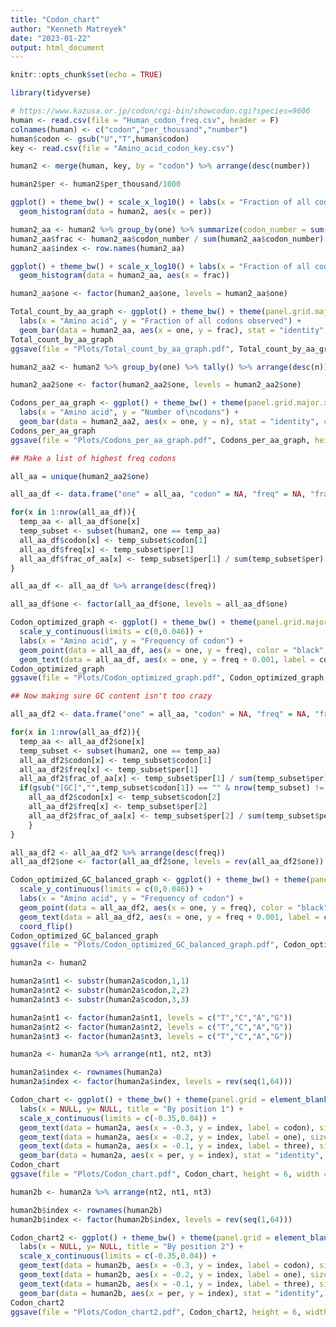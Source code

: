 ```yaml
---
title: "Codon_chart"
author: "Kenneth Matreyek"
date: "2023-01-22"
output: html_document
---
```


```r
knitr::opts_chunk$set(echo = TRUE)

library(tidyverse)
```
```r
# https://www.kazusa.or.jp/codon/cgi-bin/showcodon.cgi?species=9606
human <- read.csv(file = "Human_codon_freq.csv", header = F)
colnames(human) <- c("codon","per_thousand","number")
human$codon <- gsub("U","T",human$codon)
key <- read.csv(file = "Amino_acid_codon_key.csv")

human2 <- merge(human, key, by = "codon") %>% arrange(desc(number))

human2$per <- human2$per_thousand/1000

ggplot() + theme_bw() + scale_x_log10() + labs(x = "Fraction of all codons observed", y = "Count") + 
  geom_histogram(data = human2, aes(x = per))

human2_aa <- human2 %>% group_by(one) %>% summarize(codon_number = sum(number)) %>% arrange(desc(codon_number))
human2_aa$frac <- human2_aa$codon_number / sum(human2_aa$codon_number)
human2_aa$index <- row.names(human2_aa)

ggplot() + theme_bw() + scale_x_log10() + labs(x = "Fraction of all codons observed", y = "Count") + 
  geom_histogram(data = human2_aa, aes(x = frac))

human2_aa$one <- factor(human2_aa$one, levels = human2_aa$one)

Total_count_by_aa_graph <- ggplot() + theme_bw() + theme(panel.grid.major.x = element_blank()) + 
  labs(x = "Amino acid", y = "Fraction of all codons observed") + 
  geom_bar(data = human2_aa, aes(x = one, y = frac), stat = "identity", color = "black",fill = "grey70")
Total_count_by_aa_graph
ggsave(file = "Plots/Total_count_by_aa_graph.pdf", Total_count_by_aa_graph, height = 3, width = 5)

human2_aa2 <- human2 %>% group_by(one) %>% tally() %>% arrange(desc(n))

human2_aa2$one <- factor(human2_aa2$one, levels = human2_aa2$one)

Codons_per_aa_graph <- ggplot() + theme_bw() + theme(panel.grid.major.x = element_blank()) + 
  labs(x = "Amino acid", y = "Number of\ncodons") + 
  geom_bar(data = human2_aa2, aes(x = one, y = n), stat = "identity", color = "black",fill = "grey70")
Codons_per_aa_graph
ggsave(file = "Plots/Codons_per_aa_graph.pdf", Codons_per_aa_graph, height = 1.25, width = 5)

## Make a list of highest freq codons

all_aa = unique(human2_aa2$one)

all_aa_df <- data.frame("one" = all_aa, "codon" = NA, "freq" = NA, "frac_of_aa" = NA)

for(x in 1:nrow(all_aa_df)){
  temp_aa <- all_aa_df$one[x]
  temp_subset <- subset(human2, one == temp_aa)
  all_aa_df$codon[x] <- temp_subset$codon[1]
  all_aa_df$freq[x] <- temp_subset$per[1]
  all_aa_df$frac_of_aa[x] <- temp_subset$per[1] / sum(temp_subset$per)
}

all_aa_df <- all_aa_df %>% arrange(desc(freq))

all_aa_df$one <- factor(all_aa_df$one, levels = all_aa_df$one)

Codon_optimized_graph <- ggplot() + theme_bw() + theme(panel.grid.major.x = element_blank()) + 
  scale_y_continuous(limits = c(0,0.046)) +
  labs(x = "Amino acid", y = "Frequency of codon") + 
  geom_point(data = all_aa_df, aes(x = one, y = freq), color = "black",fill = "grey70") +
  geom_text(data = all_aa_df, aes(x = one, y = freq + 0.001, label = codon), hjust = 0, vjust = 0.5, angle = 90)
Codon_optimized_graph
ggsave(file = "Plots/Codon_optimized_graph.pdf", Codon_optimized_graph, height = 3, width = 5)

## Now making sure GC content isn't too crazy

all_aa_df2 <- data.frame("one" = all_aa, "codon" = NA, "freq" = NA, "frac_of_aa" = NA)

for(x in 1:nrow(all_aa_df2)){
  temp_aa <- all_aa_df2$one[x]
  temp_subset <- subset(human2, one == temp_aa)
  all_aa_df2$codon[x] <- temp_subset$codon[1]
  all_aa_df2$freq[x] <- temp_subset$per[1]
  all_aa_df2$frac_of_aa[x] <- temp_subset$per[1] / sum(temp_subset$per)
  if(gsub("[GC]","",temp_subset$codon[1]) == "" & nrow(temp_subset) != 1){
    all_aa_df2$codon[x] <- temp_subset$codon[2]
    all_aa_df2$freq[x] <- temp_subset$per[2]
    all_aa_df2$frac_of_aa[x] <- temp_subset$per[2] / sum(temp_subset$per)
    }
}

all_aa_df2 <- all_aa_df2 %>% arrange(desc(freq))
all_aa_df2$one <- factor(all_aa_df2$one, levels = rev(all_aa_df2$one))

Codon_optimized_GC_balanced_graph <- ggplot() + theme_bw() + theme(panel.grid.minor.x = element_blank()) + 
  scale_y_continuous(limits = c(0,0.046)) +
  labs(x = "Amino acid", y = "Frequency of codon") + 
  geom_point(data = all_aa_df2, aes(x = one, y = freq), color = "black",fill = "grey70") +
  geom_text(data = all_aa_df2, aes(x = one, y = freq + 0.001, label = codon), hjust = 0, vjust = 0.5, angle = 0) +
  coord_flip()
Codon_optimized_GC_balanced_graph
ggsave(file = "Plots/Codon_optimized_GC_balanced_graph.pdf", Codon_optimized_GC_balanced_graph, height = 5, width = 3)
```
```r
human2a <- human2

human2a$nt1 <- substr(human2a$codon,1,1)
human2a$nt2 <- substr(human2a$codon,2,2)
human2a$nt3 <- substr(human2a$codon,3,3)

human2a$nt1 <- factor(human2a$nt1, levels = c("T","C","A","G"))
human2a$nt2 <- factor(human2a$nt2, levels = c("T","C","A","G"))
human2a$nt3 <- factor(human2a$nt3, levels = c("T","C","A","G"))

human2a <- human2a %>% arrange(nt1, nt2, nt3)

human2a$index <- rownames(human2a)
human2a$index <- factor(human2a$index, levels = rev(seq(1,64)))

Codon_chart <- ggplot() + theme_bw() + theme(panel.grid = element_blank(), axis.text = element_blank(), axis.ticks = element_blank()) + 
  labs(x = NULL, y= NULL, title = "By position 1") +
  scale_x_continuous(limits = c(-0.35,0.04)) +
  geom_text(data = human2a, aes(x = -0.3, y = index, label = codon), size = 2) +
  geom_text(data = human2a, aes(x = -0.2, y = index, label = one), size = 2) +
  geom_text(data = human2a, aes(x = -0.1, y = index, label = three), size = 2) +
  geom_bar(data = human2a, aes(x = per, y = index), stat = "identity", fill = "Grey50")
Codon_chart
ggsave(file = "Plots/Codon_chart.pdf", Codon_chart, height = 6, width = 2)

human2b <- human2a %>% arrange(nt2, nt1, nt3)

human2b$index <- rownames(human2b)
human2b$index <- factor(human2b$index, levels = rev(seq(1,64)))

Codon_chart2 <- ggplot() + theme_bw() + theme(panel.grid = element_blank(), axis.text = element_blank(), axis.ticks = element_blank()) + 
  labs(x = NULL, y= NULL, title = "By position 2") +
  scale_x_continuous(limits = c(-0.35,0.04)) +
  geom_text(data = human2b, aes(x = -0.3, y = index, label = codon), size = 2) +
  geom_text(data = human2b, aes(x = -0.2, y = index, label = one), size = 2) +
  geom_text(data = human2b, aes(x = -0.1, y = index, label = three), size = 2) +
  geom_bar(data = human2b, aes(x = per, y = index), stat = "identity", fill = "Grey50")
Codon_chart2
ggsave(file = "Plots/Codon_chart2.pdf", Codon_chart2, height = 6, width = 2)

```



